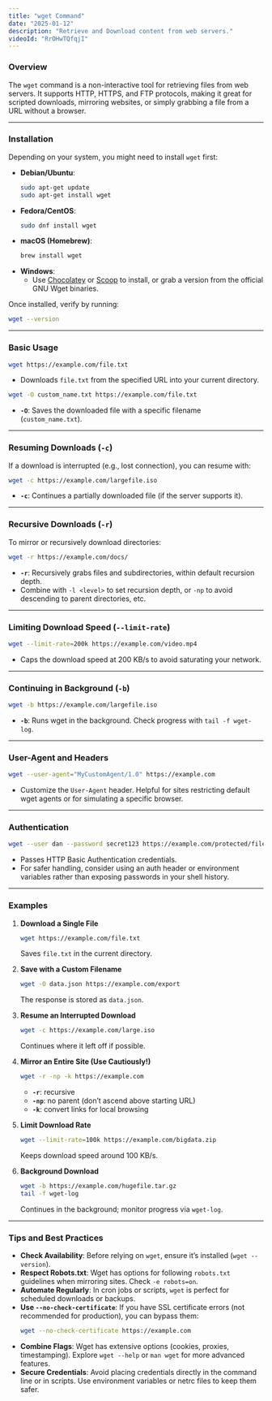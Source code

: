 ```yaml
---
title: "wget Command"
date: "2025-01-12"
description: "Retrieve and Download content from web servers."
videoId: "RrOHwTQfqjI"
---
```


### Overview

The `wget` command is a non-interactive tool for retrieving files from web servers. It supports HTTP, HTTPS, and FTP protocols, making it great for scripted downloads, mirroring websites, or simply grabbing a file from a URL without a browser.

---

### Installation

Depending on your system, you might need to install `wget` first:

- **Debian/Ubuntu**:
  ```bash
  sudo apt-get update
  sudo apt-get install wget
  ```
- **Fedora/CentOS**:
  ```bash
  sudo dnf install wget
  ```
- **macOS (Homebrew)**:
  ```bash
  brew install wget
  ```
- **Windows**:
  - Use [Chocolatey](https://chocolatey.org/) or [Scoop](https://scoop.sh/) to install, or grab a version from the official GNU Wget binaries.

Once installed, verify by running:
```bash
wget --version
```

---

### Basic Usage

```bash
wget https://example.com/file.txt
```
- Downloads `file.txt` from the specified URL into your current directory.

```bash
wget -O custom_name.txt https://example.com/file.txt
```
- **`-O`**: Saves the downloaded file with a specific filename (`custom_name.txt`).

---

### Resuming Downloads (`-c`)

If a download is interrupted (e.g., lost connection), you can resume with:
```bash
wget -c https://example.com/largefile.iso
```
- **`-c`**: Continues a partially downloaded file (if the server supports it).

---

### Recursive Downloads (`-r`)

To mirror or recursively download directories:
```bash
wget -r https://example.com/docs/
```
- **`-r`**: Recursively grabs files and subdirectories, within default recursion depth.  
- Combine with `-l <level>` to set recursion depth, or `-np` to avoid descending to parent directories, etc.

---

### Limiting Download Speed (`--limit-rate`)

```bash
wget --limit-rate=200k https://example.com/video.mp4
```
- Caps the download speed at 200 KB/s to avoid saturating your network.

---

### Continuing in Background (`-b`)

```bash
wget -b https://example.com/largefile.iso
```
- **`-b`**: Runs wget in the background. Check progress with `tail -f wget-log`.

---

### User-Agent and Headers

```bash
wget --user-agent="MyCustomAgent/1.0" https://example.com
```
- Customize the `User-Agent` header. Helpful for sites restricting default wget agents or for simulating a specific browser.

---

### Authentication

```bash
wget --user dan --password secret123 https://example.com/protected/file.zip
```
- Passes HTTP Basic Authentication credentials.  
- For safer handling, consider using an auth header or environment variables rather than exposing passwords in your shell history.

---

### Examples

1. **Download a Single File**  
   ```bash
   wget https://example.com/file.txt
   ```
   Saves `file.txt` in the current directory.

2. **Save with a Custom Filename**  
   ```bash
   wget -O data.json https://example.com/export
   ```
   The response is stored as `data.json`.

3. **Resume an Interrupted Download**  
   ```bash
   wget -c https://example.com/large.iso
   ```
   Continues where it left off if possible.

4. **Mirror an Entire Site (Use Cautiously!)**  
   ```bash
   wget -r -np -k https://example.com
   ```
   - **`-r`**: recursive  
   - **`-np`**: no parent (don’t ascend above starting URL)  
   - **`-k`**: convert links for local browsing

5. **Limit Download Rate**  
   ```bash
   wget --limit-rate=100k https://example.com/bigdata.zip
   ```
   Keeps download speed around 100 KB/s.

6. **Background Download**  
   ```bash
   wget -b https://example.com/hugefile.tar.gz
   tail -f wget-log
   ```
   Continues in the background; monitor progress via `wget-log`.

---

### Tips and Best Practices

- **Check Availability**: Before relying on `wget`, ensure it’s installed (`wget --version`).
- **Respect Robots.txt**: Wget has options for following `robots.txt` guidelines when mirroring sites. Check `-e robots=on`.
- **Automate Regularly**: In cron jobs or scripts, `wget` is perfect for scheduled downloads or backups.
- **Use `--no-check-certificate`**: If you have SSL certificate errors (not recommended for production), you can bypass them:
  ```bash
  wget --no-check-certificate https://example.com
  ```
- **Combine Flags**: Wget has extensive options (cookies, proxies, timestamping). Explore `wget --help` or `man wget` for more advanced features.
- **Secure Credentials**: Avoid placing credentials directly in the command line or in scripts. Use environment variables or netrc files to keep them safer.